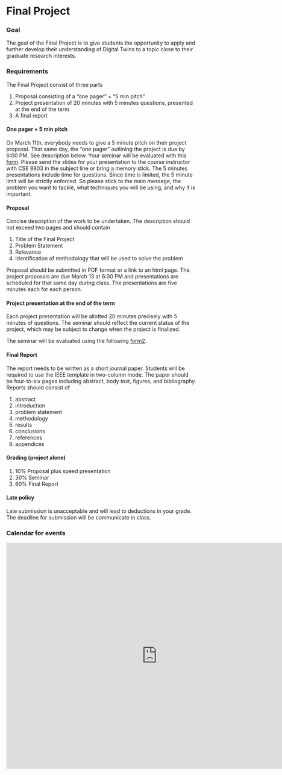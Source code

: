 # Final Project

### Goal

The goal of the Final Project is to give students the opportunity to apply and further develop their understanding of Digital Twins to a topic close to their graduate research interests.

### Requirements

The Final Project consist of three parts

1. Proposal consisting of a “one pager” + "5 min pitch"
2. Project presentation of 20 minutes with 5 minutes questions, presented at the end of the term
3. A final report

#### One pager + 5 min pitch

On March 11th, everybody needs to give a 5 minute pitch on their project proposal. That same day, the "one pager" outlining the project is due by 6:00 PM. See description below. Your seminar will be evaluated with this [form]. Please send the slides for your presentation to the course instructor with CSE 8803 in the subject line or bring a memory stick. The 5 minutes presentations include time for questions. Since time is limited, the 5 minute limit will be strictly enforced. So please stick to the main message, the problem you want to tackle, what techniques you will be using, and why it is important.

[form]:https://www.dropbox.com/s/3qjsb9cws8ntilc/seminar_eval.pdf?dl=0

#### Proposal

Concise description of the work to be undertaken. The description should not exceed two pages and should contain

1. Title of the Final Project
2. Problem Statement
3. Relevance
4. Identification of methodology that will be used to solve the problem

Proposal should be submitted in PDF format or a link to an html page. The project proposals are due March 13 at 6:00 PM and presentations are scheduled for that same day during class. The presentations are five minutes each for each person.

#### Project presentation at the end of the term

Each project presentation will be allotted 20 minutes precisely with 5 minutes of questions. The seminar should reflect the current status of the project, which may be subject to change when the project is finalized. 

The seminar will be evaluated using the following [form2].

[form2]:https://www.dropbox.com/s/nt2vbjaccywwp2b/report_eval.pdf?dl=0

#### Final Report

The report needs to be written as a short journal paper. Students will be required to use the IEEE template in two-column mode. The paper should be four-to-six pages including abstract, body text, figures, and bibliography. Reports should consist of

1. abstract
2. introduction
3. problem statement
4. methodology
5. results
6. conclusions
7. references
8. appendices

<!-- The report will be evaluated using the following [form]. -->

#### Grading (project alone)

1. 10% Proposal plus speed presentation
2. 30% Seminar
3. 60% Final Report

#### Late policy

Late submission is unacceptable and will lead to deductions in your grade. The deadline for submission will be communicate in class.

<!-- 
### Spreadsheet for paper presentations
<iframe width=”800” and height=”600”  src="https://docs.google.com/spreadsheets/d/e/2PACX-1vSez4DG-tIVDgwLFN19k9uWlVHfn1yDXHn9KnMbBX7tTHLnCC6RaZ1C6TEUfkjUYtvwpa7Ked74HCTA/pubhtml?widget=true&amp;headers=false"></iframe>
-->

### Calendar for events
<iframe src="https://calendar.google.com/calendar/embed?src=2qgpk7km772vtfu05dlj87duto%40group.calendar.google.com&ctz=America%2FNew_York" style="border: 0" width="800" height="600" frameborder="0" scrolling="no"></iframe> 
